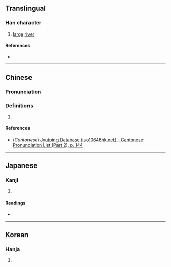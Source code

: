 {{character info/new}}
==Translingual==

===Han character===
{{Han char|rn=85|rad=水|as=12|sn=15|four=38140|canj=EYDK|ids=⿰氵敦}}

# [[large]] [[river]]

====References====
* {{Han ref|kx=0649.180|dkj=18249|dj=1059.120|hdz=31746.040|uh=6F61|ud=28513|bh=E654|bd=58964}}

----

==Chinese==
{{zh-forms}}

===Pronunciation===
{{zh-pron
|m=dùn
|c=dan6
|mc=
|oc=
|ma=
|cat=n
}}

===Definitions===
{{zh-hanzi}}

# {{rfdef|zh}}

====References====
* (''Cantonese'') [http://www.iso10646hk.net/jp/document/download.jsp Jyutping Database (iso10646hk.net) - Cantonese Pronunciation List (Part 2), p. 144]

----

==Japanese==

===Kanji===
{{ja-kanji|grade=|rs=水12}}

# {{rfdef|ja|sort=水12}}

====Readings====
* {{ja-readings|on=[[とん]] (ton), [[どん]] (don)|kun=[[おおみず]] (oomizu)}}

----

==Korean==

===Hanja===
{{ko-hanja|hangeul=돈|eumhun=|rv=don|mr=ton|y=ton}}

# {{rfdef|ko|sort=水12}}